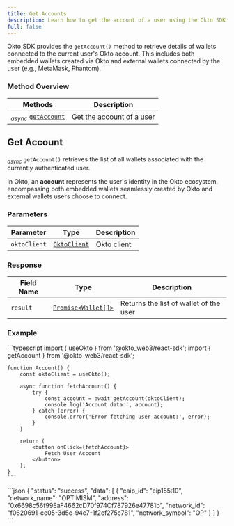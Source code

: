 ```yaml
---
title: Get Accounts
description: Learn how to get the account of a user using the Okto SDK.
full: false
---
```



Okto SDK provides the `getAccount()` method to retrieve details of wallets connected to the current user's Okto account. This includes both embedded wallets created via Okto and external wallets connected by the user (e.g., MetaMask, Phantom).

### Method Overview

| Methods                                              | Description                          |                 
|------------------------------------------------------|--------------------------------------|
| <sub><i>async</i></sub> [`getAccount`](#get-account) | Get the account of a user            |

<div className="method-box">

## Get Account

<sub><i>async</i></sub> `getAccount()` retrieves the list of all wallets associated with the currently authenticated user. 

In Okto, an **account** represents the user's identity in the Okto ecosystem, encompassing both embedded wallets seamlessly created by Okto and external wallets users choose to connect.

### Parameters

| Parameter   | Type                        | Description                            | 
|-------------|-----------------------------|----------------------------------------|
| `oktoClient` | [`OktoClient`](/docs/react-sdk/technical-reference#models) | Okto client |

### Response

<Callout title="Success Response">

| Field Name | Type                  | Description                                   | 
|------------|-----------------------|-----------------------------------------------|
| `result`   | [`Promise<Wallet[]>`](/docs/react-sdk/technical-reference#models) | Returns the list of wallet of the user | 

</Callout>

### Example

<Accordions>
<Accordion title="Usage">
<Tabs items={['Typescript']}>
  <Tab value="Typescript">
    ```typescript
    import { useOkto } from '@okto_web3/react-sdk';
    import { getAccount } from '@okto_web3/react-sdk';

    function Account() {
        const oktoClient = useOkto();

        async function fetchAccount() {
            try {
                const account = await getAccount(oktoClient);
                console.log('Account data:', account);
            } catch (error) {
                console.error('Error fetching user account:', error);
            }
        }

        return (
            <button onClick={fetchAccount}>
                Fetch User Account
            </button>
        );
    }
    ```
  </Tab>
</Tabs>
</Accordion>

<Accordion title="Success Response">
```json
{
    "status": "success",
    "data": [
        {
            "caip_id": "eip155:10",
            "network_name": "OPTIMISM",
            "address": "0x6698c56f99EaF4662cD70f974Cf787926e47781b",
            "network_id": "f0620691-ce05-3d5c-94c7-1f2cf275c781",
            "network_symbol": "OP"
        }
    ]
}
```
</Accordion>
</Accordions>

</div>